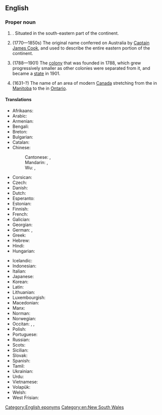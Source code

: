 ==English==
{{wikipedia}}

===Proper noun===
{{en-proper noun|head=[[new|New]] [[South Wales]]}}

# {{place|en|One of the six <<states>> of <<c/Australia>>|capital=Sydney}}. Situated in the south-eastern part of the continent.
# {{lb|en|historical}} (1770—1850s) The original name conferred on Australia by [[w:Captain James Cook|Captain James Cook]], and used to describe the entire eastern portion of the continent.
# {{lb|en|historical}} (1788—1901) The [[colony]] that was founded in 1788, which grew progressively smaller as other colonies were separated from it, and became a [[state]] in 1901.
# {{lb|en|historical}} (1631–?) The name of an area of modern [[Canada]] stretching from the {{w|Nelson River}} in [[Manitoba]] to the {{w|James Bay}} in [[Ontario]].

====Translations====
{{trans-top|state of Australia}}
* Afrikaans: {{t|af|Nieu-Suid-Wallis}}
* Arabic: {{t|ar|نْيُو سَاوْث وِيلْز|m|tr=nyū sawṯ weylz}}
* Armenian: {{t|hy|Նոր Հարավային Ուելս}}
* Bengali: {{t|bn|ন​য়া দক্ষিণ ওয়েলস|tr=nô​ẏa dôkkhin ẇelś}}
* Breton: {{t|br|Sukembre-Nevez}}
* Bulgarian: {{t|bg|Нов Ю́жен Уе́лс|m}}
* Catalan: {{t|ca|Nova Gal·les del Sud}}
* Chinese:
*: Cantonese: {{t|yue|新南威爾士}}, {{t|yue|新南威尔士|tr=san1 naam4 wai1 ji5 si6}}
*: Mandarin: {{t+|cmn|新南威爾士}}, {{t+|cmn|新南威尔士|tr=Xīn-Nán-Wēi'ěrshì}}
*: Wu: {{t|wuu|新南威爾士}}, {{t|wuu|新南威尔士|tr=xin1+noe3+ue er zr1}}
* Corsican: {{t|co|Novu Galles di u Sudu|m}}
* Czech: {{t|cs|Nový Jižní Wales|m}}
* Danish: {{t|da|New South Wales}}
* Dutch: {{t+|nl|Nieuw-Zuid-Wales|n}}
* Esperanto: {{t|eo|Novsudkimrio}}
* Estonian: {{t|et|Uus-Lõuna-Wales}}
* Finnish: {{t|fi|Uusi-Etelä-Wales}}
* French: {{t|fr|Nouvelle-Galles-du-Sud|f}}
* Galician: {{t|gl|Nova Gales do Sur}}
* Georgian: {{t|ka|ახალი სამხრეთ უელსი}}
* German: {{t|de|New South Wales|n}}, {{q|dated}} {{t+|de|Neusüdwales|n}}
* Greek: {{t|el|Νέα Νότια Ουαλία|f}}
* Hebrew: {{t|he|ניו סאות׳ ויילס}}
* Hindi: {{t|hi|न्यू साउथ वेल्स}}
* Hungarian: {{t+|hu|Új-Dél-Wales}}
{{trans-mid}}
* Icelandic: {{t|is|Nýja Suður Wales}}
* Indonesian: {{t|id|New South Wales}}
* Italian: {{t|it|Nuovo Galles del Sud|m}}
* Japanese: {{t|ja|ニューサウスウェールズ|tr=Nyū-Sausu-Wēruzu}}
* Korean: {{t|ko|^뉴사우스웨일스}}
* Latin: {{t|la|Nova Cambria Australis|f}}
* Lithuanian: {{t|lt|Naujasis Pietų Velsas}}
* Luxembourgish: {{t|lb|New South Wales}}
* Macedonian: {{t|mk|Нов Јужен Велс|m}}
* Manx: {{t|gv|Bretyn Yiass Noa}}
* Norman: {{t|nrf|Nouvelle Galles du Sud|f}}
* Norwegian: {{t+|no|New South Wales}}
* Occitan: {{t|oc|Nava Galas deu Sud|f}}, {{t|oc|Nòva Galas del Sud|f}}, {{t|oc|Novèla Galas del Sud|f}}
* Polish: {{t+|pl|Nowa Południowa Walia|f}}
* Portuguese: {{t|pt|Nova Gales do Sul|f}}
* Russian: {{t|ru|Но́вый Ю́жный Уэ́льс|m}}
* Scots: {{t|sco|New Sooth Wales}}
* Sicilian: {{t|scn|Novu Galles dû Sud|m}}
* Slovak: {{t|sk|Nový Južný Wales|m}}
* Spanish: {{t|es|Nueva Gales del Sur|f}}
* Tamil: {{t|ta|நியூ சவுத் வேல்ஸ்}}
* Ukrainian: {{t|uk|Нови́й Півде́нний Ве́льс|m}}
* Urdu: {{t|ur|نیا جنوبی ویلز|tr=nayā janūbī velz}}
* Vietnamese: {{t|vi|New South Wales}}
* Volapük: {{t+|vo|Nula-Sulüda-Velsän}}
* Welsh: {{t|cy|De Cymru Newydd}}
* West Frisian: {{t|fy|Nij-Súd-Wales|n}}
{{trans-bottom}}

[[Category:English eponyms]]
[[Category:en:New South Wales]]